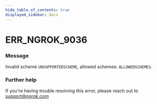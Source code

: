```yaml
---
hide_table_of_contents: true
displayed_sidebar: docs
---
```



# ERR_NGROK_9036

### Message
Invalid scheme `UNSUPPORTEDSCHEME`, allowed schemes: `ALLOWEDSCHEMES`.

<ErrorDetails error='err_ngrok_9036' />


### Further help
If you're having trouble resolving this error, please reach out to [support@ngrok.com](mailto:support@ngrok.com?subject=Help%20with%20ERR_NGROK_9036)

